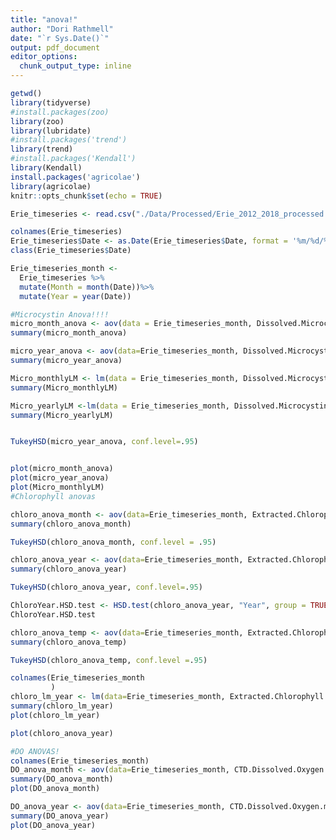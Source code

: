 ```yaml
---
title: "anova!"
author: "Dori Rathmell"
date: "`r Sys.Date()`"
output: pdf_document
editor_options: 
  chunk_output_type: inline
---
```


```r

getwd()
library(tidyverse)
#install.packages(zoo)
library(zoo)
library(lubridate)
#install.packages('trend')
library(trend)
#install.packages('Kendall')
library(Kendall)
install.packages('agricolae')
library(agricolae)
knitr::opts_chunk$set(echo = TRUE)

Erie_timeseries <- read.csv("./Data/Processed/Erie_2012_2018_processed.csv")

colnames(Erie_timeseries)
Erie_timeseries$Date <- as.Date(Erie_timeseries$Date, format = '%m/%d/%Y')
class(Erie_timeseries$Date)

Erie_timeseries_month <-
  Erie_timeseries %>% 
  mutate(Month = month(Date))%>%
  mutate(Year = year(Date))

#Microcystin Anova!!!!
micro_month_anova <- aov(data = Erie_timeseries_month, Dissolved.Microcystin.b5g.L ~ Month)
summary(micro_month_anova)

micro_year_anova <- aov(data=Erie_timeseries_month, Dissolved.Microcystin.b5g.L ~ as.factor(Year))
summary(micro_year_anova)

Micro_monthlyLM <- lm(data = Erie_timeseries_month, Dissolved.Microcystin.b5g.L ~ Month)
summary(Micro_monthlyLM)

Micro_yearlyLM <-lm(data = Erie_timeseries_month, Dissolved.Microcystin.b5g.L ~ as.factor(Year))
summary(Micro_yearlyLM)


TukeyHSD(micro_year_anova, conf.level=.95)


plot(micro_month_anova)
plot(micro_year_anova)
plot(Micro_monthlyLM)
#Chlorophyll anovas

chloro_anova_month <- aov(data=Erie_timeseries_month, Extracted.Chlorophyll.a.b5g.L ~ as.factor(Month))
summary(chloro_anova_month)

TukeyHSD(chloro_anova_month, conf.level = .95)

chloro_anova_year <- aov(data=Erie_timeseries_month, Extracted.Chlorophyll.a.b5g.L ~ as.factor(Year))
summary(chloro_anova_year)

TukeyHSD(chloro_anova_year, conf.level=.95)

ChloroYear.HSD.test <- HSD.test(chloro_anova_year, "Year", group = TRUE)
ChloroYear.HSD.test

chloro_anova_temp <- aov(data=Erie_timeseries_month, Extracted.Chlorophyll.a.b5g.L~ CTD.Temperature.b0C)
summary(chloro_anova_temp)

TukeyHSD(chloro_anova_temp, conf.level =.95)

colnames(Erie_timeseries_month
         )
chloro_lm_year <- lm(data=Erie_timeseries_month, Extracted.Chlorophyll.a.b5g.L~Month)
summary(chloro_lm_year)
plot(chloro_lm_year)

plot(chloro_anova_year)

#DO ANOVAS!
colnames(Erie_timeseries_month)
DO_anova_month <- aov(data=Erie_timeseries_month, CTD.Dissolved.Oxygen.mg.L ~ Month)
summary(DO_anova_month)
plot(DO_anova_month)

DO_anova_year <- aov(data=Erie_timeseries_month, CTD.Dissolved.Oxygen.mg.L~Year)
summary(DO_anova_year)
plot(DO_anova_year)


```


